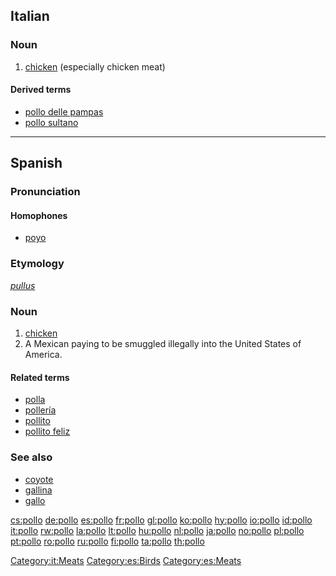 {{also|pöllö}}
==Italian==

===Noun===
{{it-noun|poll|m|o|i}}

# {{context|meats|birds|lang=it}} [[chicken]]  (especially chicken meat)

====Derived terms====
* [[pollo delle pampas]]
* [[pollo sultano]]

[[Category:it:Meats]]

----

==Spanish==

===Pronunciation===
====Homophones====
* [[poyo]]

===Etymology===
{{etyl|la|es}} ''[[pullus]]''

===Noun===
{{es-noun-m}}

# [[chicken]]
# A Mexican paying to be smuggled illegally into the United States of America.<!-- possibly not limited to the Mex/USA case? -->

====Related terms====
* [[polla]] {{f}}
* [[pollería]] {{f}}
* [[pollito]] {{m}}
* [[pollito feliz]] {{m}}

===See also===
* [[coyote]] {{m}}
* [[gallina]] {{f}}
* [[gallo]] {{m}}

[[Category:es:Birds]]
[[Category:es:Meats]]

[[cs:pollo]]
[[de:pollo]]
[[es:pollo]]
[[fr:pollo]]
[[gl:pollo]]
[[ko:pollo]]
[[hy:pollo]]
[[io:pollo]]
[[id:pollo]]
[[it:pollo]]
[[rw:pollo]]
[[la:pollo]]
[[lt:pollo]]
[[hu:pollo]]
[[nl:pollo]]
[[ja:pollo]]
[[no:pollo]]
[[pl:pollo]]
[[pt:pollo]]
[[ro:pollo]]
[[ru:pollo]]
[[fi:pollo]]
[[ta:pollo]]
[[th:pollo]]